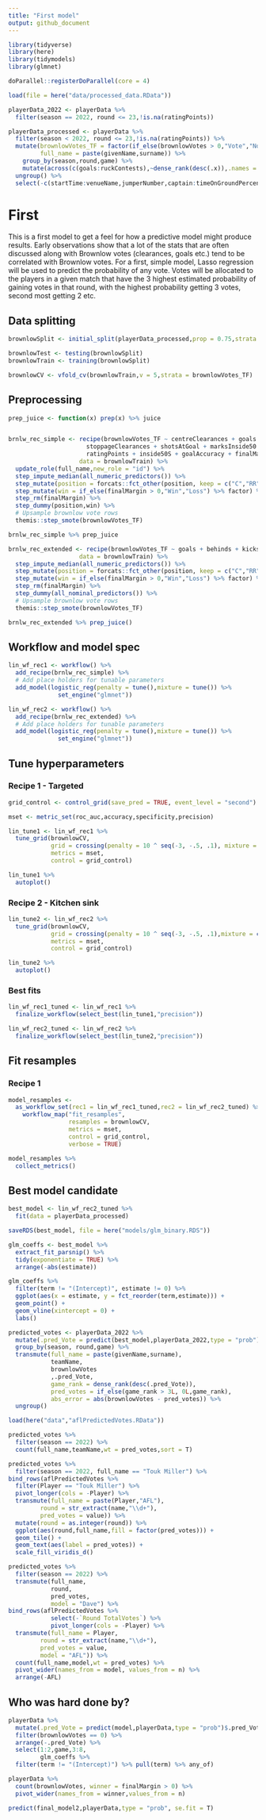 ```yaml
---
title: "First model"
output: github_document
---
```


```r
library(tidyverse)
library(here)
library(tidymodels)
library(glmnet)

doParallel::registerDoParallel(core = 4)

load(file = here("data/processed_data.RData"))

playerData_2022 <- playerData %>% 
  filter(season == 2022, round <= 23,!is.na(ratingPoints))

playerData_processed <- playerData %>% 
  filter(season < 2022, round <= 23,!is.na(ratingPoints)) %>% 
  mutate(brownlowVotes_TF = factor(if_else(brownlowVotes > 0,"Vote","No_vote")),
         full_name = paste(givenName,surname)) %>% 
    group_by(season,round,game) %>% 
    mutate(across(c(goals:ruckContests),~dense_rank(desc(.x)),.names = "{.col}_rank")) %>% 
  ungroup() %>% 
  select(-c(startTime:venueName,jumperNumber,captain:timeOnGroundPercentage,contestDefOneOnOnes:kickinsPlayon,umpire1:umpire4,matchup,venueState,Id:ScoreBehinds,extendedStats))
```

# First

This is a first model to get a feel for how a predictive model might produce results. Early observations show that a lot of the stats that are often discussed along with Brownlow votes (clearances, goals etc.) tend to be correlated with Brownlow votes. For a first, simple model, Lasso regression will be used to predict the probability of any vote. Votes will be allocated to the players in a given match that have the 3 highest estimated probability of gaining votes in that round, with the highest probability getting 3 votes, second most getting 2 etc. 

## Data splitting

```r
brownlowSplit <- initial_split(playerData_processed,prop = 0.75,strata = brownlowVotes_TF)

brownlowTest <- testing(brownlowSplit)
brownlowTrain <- training(brownlowSplit)

brownlowCV <- vfold_cv(brownlowTrain,v = 5,strata = brownlowVotes_TF)

```


## Preprocessing

```r
prep_juice <- function(x) prep(x) %>% juice


brnlw_rec_simple <- recipe(brownlowVotes_TF ~ centreClearances + goals + totalClearances +
                      stoppageClearances + shotsAtGoal + marksInside50 + goalAssists +
                      ratingPoints + inside50S + goalAccuracy + finalMargin + position + full_name,
                    data = brownlowTrain) %>% 
  update_role(full_name,new_role = "id") %>% 
  step_impute_median(all_numeric_predictors()) %>% 
  step_mutate(position = forcats::fct_other(position, keep = c("C","RR","R","FF"))) %>% 
  step_mutate(win = if_else(finalMargin > 0,"Win","Loss") %>% factor) %>% 
  step_rm(finalMargin) %>% 
  step_dummy(position,win) %>% 
  # Upsample brownlow vote rows
  themis::step_smote(brownlowVotes_TF)

brnlw_rec_simple %>% prep_juice

brnlw_rec_extended <- recipe(brownlowVotes_TF ~ goals + behinds + kicks + handballs + disposals + marks + bounces + tackles + contestedPossessions + uncontestedPossessions + totalPossessions + inside50S + marksInside50 + contestedMarks + hitouts + onePercenters + disposalEfficiency + clangers + freesFor + freesAgainst + dreamTeamPoints + rebound50S + goalAssists + goalAccuracy + ratingPoints + turnovers + intercepts + tacklesInside50 + shotsAtGoal + scoreInvolvements + metresGained + centreClearances + stoppageClearances + totalClearances + effectiveKicks + kickEfficiency + effectiveDisposals + marksOnLead + interceptMarks + contestedPossessionRate + hitoutsToAdvantage + hitoutWinPercentage + hitoutToAdvantageRate + groundBallGets + f50GroundBallGets + scoreLaunches + pressureActs + defHalfPressureActs + spoils + ruckContests + finalMargin + position,
                    data = brownlowTrain) %>% 
  step_impute_median(all_numeric_predictors()) %>% 
  step_mutate(position = forcats::fct_other(position, keep = c("C","RR","R","FF"))) %>% 
  step_mutate(win = if_else(finalMargin > 0,"Win","Loss") %>% factor) %>% 
  step_rm(finalMargin) %>% 
  step_dummy(all_nominal_predictors()) %>% 
  # Upsample brownlow vote rows
  themis::step_smote(brownlowVotes_TF)

brnlw_rec_extended %>% prep_juice()

```

## Workflow and model spec

```r
lin_wf_rec1 <- workflow() %>%
  add_recipe(brnlw_rec_simple) %>%
  # Add place holders for tunable parameters
  add_model(logistic_reg(penalty = tune(),mixture = tune()) %>%
              set_engine("glmnet"))

lin_wf_rec2 <- workflow() %>%
  add_recipe(brnlw_rec_extended) %>%
  # Add place holders for tunable parameters
  add_model(logistic_reg(penalty = tune(),mixture = tune()) %>%
              set_engine("glmnet"))
```

## Tune hyperparameters

### Recipe 1 - Targeted

```r
grid_control <- control_grid(save_pred = TRUE, event_level = "second")

mset <- metric_set(roc_auc,accuracy,specificity,precision)

lin_tune1 <- lin_wf_rec1 %>%
  tune_grid(brownlowCV,
            grid = crossing(penalty = 10 ^ seq(-3, -.5, .1), mixture = c(0.1,0.5,1)),
            metrics = mset,
            control = grid_control)

lin_tune1 %>% 
  autoplot()
```

### Recipe 2 - Kitchen sink

```r
lin_tune2 <- lin_wf_rec2 %>%
  tune_grid(brownlowCV,
            grid = crossing(penalty = 10 ^ seq(-3, -.5, .1),mixture = c(0.1,0.5,1)),
            metrics = mset,
            control = grid_control)

lin_tune2 %>% 
  autoplot()
```

### Best fits

```r
lin_wf_rec1_tuned <- lin_wf_rec1 %>% 
  finalize_workflow(select_best(lin_tune1,"precision"))

lin_wf_rec2_tuned <- lin_wf_rec2 %>% 
  finalize_workflow(select_best(lin_tune2,"precision"))
```


## Fit resamples

### Recipe 1

```r
model_resamples <- 
  as_workflow_set(rec1 = lin_wf_rec1_tuned,rec2 = lin_wf_rec2_tuned) %>% 
    workflow_map("fit_resamples",
                 resamples = brownlowCV,
                 metrics = mset,
                 control = grid_control,
                 verbose = TRUE)

model_resamples %>% 
  collect_metrics()
```

## Best model candidate

```r
best_model <- lin_wf_rec2_tuned %>% 
  fit(data = playerData_processed) 

saveRDS(best_model, file = here("models/glm_binary.RDS"))
```

```r
glm_coeffs <- best_model %>% 
  extract_fit_parsnip() %>% 
  tidy(exponentiate = TRUE) %>% 
  arrange(-abs(estimate))

glm_coeffs %>% 
  filter(term != "(Intercept)", estimate != 0) %>% 
  ggplot(aes(x = estimate, y = fct_reorder(term,estimate))) + 
  geom_point() +
  geom_vline(xintercept = 0) +
  labs()
```

```r
predicted_votes <- playerData_2022 %>% 
  mutate(.pred_Vote = predict(best_model,playerData_2022,type = "prob")$.pred_Vote) %>% 
  group_by(season, round,game) %>% 
  transmute(full_name = paste(givenName,surname),
            teamName,
            brownlowVotes
            ,.pred_Vote,
            game_rank = dense_rank(desc(.pred_Vote)),
            pred_votes = if_else(game_rank > 3L, 0L,game_rank),
            abs_error = abs(brownlowVotes - pred_votes)) %>% 
  ungroup() 
```

```r
load(here("data","aflPredictedVotes.RData"))

predicted_votes %>% 
  filter(season == 2022) %>% 
  count(full_name,teamName,wt = pred_votes,sort = T)

predicted_votes %>% 
  filter(season == 2022, full_name == "Touk Miller") %>% 
bind_rows(aflPredictedVotes %>% 
  filter(Player == "Touk Miller") %>% 
  pivot_longer(cols = -Player) %>% 
  transmute(full_name = paste(Player,"AFL"),
         round = str_extract(name,"\\d+"),
         pred_votes = value)) %>% 
  mutate(round = as.integer(round)) %>% 
  ggplot(aes(round,full_name,fill = factor(pred_votes))) +
  geom_tile() +
  geom_text(aes(label = pred_votes)) +
  scale_fill_viridis_d()

```
 

```r
predicted_votes %>% 
  filter(season == 2022) %>% 
  transmute(full_name,
            round,
            pred_votes,
            model = "Dave") %>% 
bind_rows(aflPredictedVotes %>% 
            select(-`Round TotalVotes`) %>% 
            pivot_longer(cols = -Player) %>% 
  transmute(full_name = Player,
         round = str_extract(name,"\\d+"),
         pred_votes = value,
         model = "AFL")) %>% 
  count(full_name,model,wt = pred_votes) %>% 
  pivot_wider(names_from = model, values_from = n) %>% 
  arrange(-AFL)
```


## Who was hard done by?

```r
playerData %>% 
  mutate(.pred_Vote = predict(model,playerData,type = "prob")$.pred_Vote) %>% 
  filter(brownlowVotes == 0) %>% 
  arrange(-.pred_Vote) %>% 
  select(1:2,game,3:8,
         glm_coeffs %>% 
  filter(term != "(Intercept)") %>% pull(term) %>% any_of)
```

```r
playerData %>% 
  count(brownlowVotes, winner = finalMargin > 0) %>% 
  pivot_wider(names_from = winner,values_from = n)
```

```r
predict(final_model2,playerData,type = "prob", se.fit = T)
```

